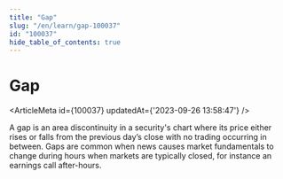```yaml
---
title: "Gap"
slug: "/en/learn/gap-100037"
id: "100037"
hide_table_of_contents: true
---
```



# Gap

<ArticleMeta id={100037} updatedAt={'2023-09-26 13:58:47'} />
<div className='border-solid border-b border-t-0 my-4 border-[var(--ifm-color-gray-300)]' />

A gap is an area discontinuity in a security's chart where its price either rises or falls from the previous day’s close with no trading occurring in between. Gaps are common when news causes market fundamentals to change during hours when markets are typically closed, for instance an earnings call after-hours.
